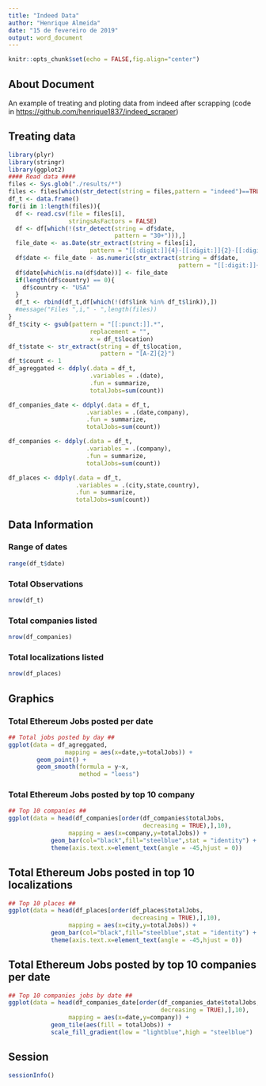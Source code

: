 ```yaml
---
title: "Indeed Data"
author: "Henrique Almeida"
date: "15 de fevereiro de 2019"
output: word_document
---
```


```r
knitr::opts_chunk$set(echo = FALSE,fig.align="center")

```

## About Document

  An example of treating and ploting data from indeed after scrapping (code in [https://github.com/henrique1837/indeed_scraper](https://github.com/henrique1837/indeed_scraper))

## Treating data ##

```r
library(plyr)
library(stringr)
library(ggplot2)
#### Read data ####
files <- Sys.glob("./results/*")
files <- files[which(str_detect(string = files,pattern = "indeed")==TRUE)]
df_t <- data.frame()
for(i in 1:length(files)){
  df <- read.csv(file = files[i],
                 stringsAsFactors = FALSE)
  df <- df[which(!(str_detect(string = df$date,
                              pattern = "30+"))),]
  file_date <- as.Date(str_extract(string = files[i],
                       pattern = "[[:digit:]]{4}-[[:digit:]]{2}-[[:digit:]]{2}"))
  df$date <- file_date - as.numeric(str_extract(string = df$date,
                                                pattern = "[[:digit:]]+"))
  df$date[which(is.na(df$date))] <- file_date
  if(length(df$country) == 0){
    df$country <- "USA"
  }
  df_t <- rbind(df_t,df[which(!(df$link %in% df_t$link)),])
  #message("Files ",i," - ",length(files))
}
df_t$city <- gsub(pattern = "[[:punct:]].*",
                       replacement = "",
                       x = df_t$location)
df_t$state <- str_extract(string = df_t$location,
                          pattern = "[A-Z]{2}")
df_t$count <- 1
df_agreggated <- ddply(.data = df_t,
                       .variables = .(date),
                       .fun = summarize,
                       totalJobs=sum(count))

df_companies_date <- ddply(.data = df_t,
                      .variables = .(date,company),
                      .fun = summarize,
                      totalJobs=sum(count))

df_companies <- ddply(.data = df_t,
                      .variables = .(company),
                      .fun = summarize,
                      totalJobs=sum(count))

df_places <- ddply(.data = df_t,
                   .variables = .(city,state,country),
                   .fun = summarize,
                   totalJobs=sum(count))

```

## Data Information

### Range of dates

```r
range(df_t$date)
```

### Total Observations

```r
nrow(df_t)
```

### Total companies listed

```r
nrow(df_companies)
```

### Total localizations listed

```r
nrow(df_places)
```


## Graphics

### Total Ethereum Jobs posted per date

```r
## Total jobs posted by day ##
ggplot(data = df_agreggated,
                mapping = aes(x=date,y=totalJobs)) + 
        geom_point() + 
        geom_smooth(formula = y~x,
                    method = "loess")
```

### Total Ethereum Jobs posted by top 10 company

```r
## Top 10 companies ##
ggplot(data = head(df_companies[order(df_companies$totalJobs,
                                      decreasing = TRUE),],10),
                 mapping = aes(x=company,y=totalJobs)) + 
            geom_bar(col="black",fill="steelblue",stat = "identity") +
            theme(axis.text.x=element_text(angle = -45,hjust = 0))
```

## Total Ethereum Jobs posted in top 10 localizations

```r
## Top 10 places ##
ggplot(data = head(df_places[order(df_places$totalJobs,
                                   decreasing = TRUE),],10),
                 mapping = aes(x=city,y=totalJobs)) + 
            geom_bar(col="black",fill="steelblue",stat = "identity") +
            theme(axis.text.x=element_text(angle = -45,hjust = 0))
```


## Total Ethereum Jobs posted by top 10 companies per date

```r
## Top 10 companies jobs by date ##
ggplot(data = head(df_companies_date[order(df_companies_date$totalJobs,
                                           decreasing = TRUE),],10),
                 mapping = aes(x=date,y=company)) + 
            geom_tile(aes(fill = totalJobs)) +
            scale_fill_gradient(low = "lightblue",high = "steelblue")
```


## Session

```r
sessionInfo()
```